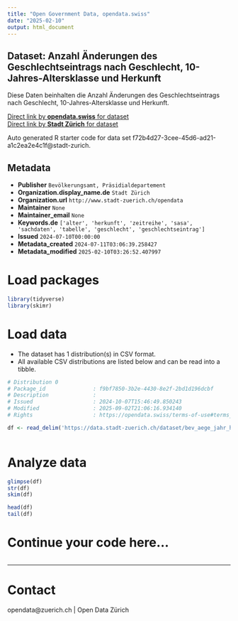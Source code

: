 ```yaml
---
title: "Open Government Data, opendata.swiss"
date: "2025-02-10"
output: html_document
---
```


## Dataset: Anzahl Änderungen des Geschlechtseintrags nach Geschlecht, 10-Jahres-Altersklasse und Herkunft

Diese Daten beinhalten die Anzahl Änderungen des Geschlechtseintrags nach Geschlecht, 10-Jahres-Altersklasse und Herkunft.


[Direct link by **opendata.swiss** for dataset](https://opendata.swiss/de/dataset/anzahl-anderungen-des-geschlechtseintrags-nach-geschlecht-10-jahres-altersklasse-und-herkunft)<br>
[Direct link by **Stadt Zürich** for dataset](https://data.stadt-zuerich.ch/dataset/bev_aege_jahr_herkunft_geschlecht_altersklasse_od3060)

Auto generated R starter code for data set f72b4d27-3cee-45d6-ad21-a1c2ea2e4c1f@stadt-zurich.

## Metadata

- **Publisher** `Bevölkerungsamt, Präsidialdepartement`
- **Organization.display_name.de** `Stadt Zürich`
- **Organization.url** `http://www.stadt-zuerich.ch/opendata`
- **Maintainer** `None`
- **Maintainer_email** `None`
- **Keywords.de** `['alter', 'herkunft', 'zeitreihe', 'sasa', 'sachdaten', 'tabelle', 'geschlecht', 'geschlechtseintrag']`
- **Issued** `2024-07-10T00:00:00`
- **Metadata_created** `2024-07-11T03:06:39.258427`
- **Metadata_modified** `2025-02-10T03:26:52.407997`


# Load packages

```r

library(tidyverse)
library(skimr)

```

# Load data

-   The dataset has 1 distribution(s) in CSV format.
-   All available CSV distributions are listed below and can be read into a tibble.

```r

# Distribution 0
# Package_id               : f9bf7850-3b2e-4430-8e2f-2bd1d196dcbf
# Description              : 
# Issued                   : 2024-10-07T15:46:49.850243
# Modified                 : 2025-09-02T21:06:16.934140
# Rights                   : https://opendata.swiss/terms-of-use#terms_open

df <- read_delim('https://data.stadt-zuerich.ch/dataset/bev_aege_jahr_herkunft_geschlecht_altersklasse_od3060/download/BEV306OD3060.csv')



```

# Analyze data

```r

glimpse(df)
str(df)
skim(df)

head(df)
tail(df)

```

# Continue your code here...

```r

```

------------------------------------------------------------------------

# Contact

opendata@zuerich.ch | Open Data Zürich
